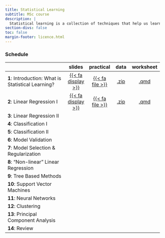 ```yaml
---
title: Statistical Learning
subtitle: MSc course 
description: |
  Statistical learning is a collection of techniques that help us learn from complex data structures to determine trends and predict future outcomes. In essence, it moves beyond the statistical inference problem of finding a model to explain the data generation process to finding a predictive function based on the data. This course is an introduction to the theory and application of both supervised and unsupervised statistical learning techniques, and provides the skills to apply and evaluate them. Programming in the statistical software R will be used throughout the course to provide hands-on training and practical examples
section-divs: false
toc: false
margin-footer: licence.html
---
```




### Schedule

|                                                    | slides  | practical | data |  worksheet |
|----------------------------------------------------|:------:|:------:|:---------:|:---------:|
| **1**:  Introduction: What is Statistical Learning? |  [{{< fa display >}}](material/01/01-intro-ho.pdf)|[{{< fa file >}}](material/01/01-R-you-ready.qmd) | [.zip](material/01/01-data.zip)| [.qmd](material/01/01-R-you-ready.zip) |
| **2**: Linear Regression I |  [{{< fa display >}}](material/02/02-linear-regression-I-ho.pdf)|[{{< fa file >}}](material/02/02-linear-regression-I.qmd) | [.zip](material/02/02-data.zip)| [.qmd](material/02/02-linear-regression-I.zip) 
| **3**: Linear Regression II | 
| **4**: Classification I |  
| **5**: Classification II |
| **6**: Model Validation|
| **7**: Model Selection & Regularization|  
| **8**: "Non-linear" Linear Regression |
| **9**: Tree Based Methods| 
| **10**: Support Vector Machines | 
| **11**: Neural Networks| 
| **12**: Clustering | 
| **13**: Principal Component Analysis| 
| **14**: Review |
